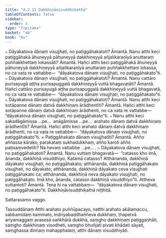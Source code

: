 ```yaml
---
title: "4.2.11 Dakkhiṇāvisuddhikathā"
tableOfContents: false
sidebar:
  order: 3
type: "tipitaka"
basket: "ab"
book: "kv"
---
```



<DynamicBreadcrumb />

<Division number="800" book="kv">

<Paragraph number="2502" book="kv">
๐ Dāyakatova dānaṃ visujjhati, no paṭiggāhakatoti? Āmantā. Nanu atthi keci paṭiggāhakā āhuneyyā pāhuneyyā dakkhiṇeyyā añjalikaraṇīyā anuttaraṃ puññakkhettaṃ lokassāti? Āmantā. Hañci atthi keci paṭiggāhakā āhuneyyā pāhuneyyā dakkhiṇeyyā añjalikaraṇīyā anuttaraṃ puññakkhettaṃ lokassa, no ca vata re vattabbe—  “dāyakatova dānaṃ visujjhati, no paṭiggāhakato”ti.
</Paragraph>

<Paragraph number="2503" book="kv">
๐ Dāyakatova dānaṃ visujjhati, no paṭiggāhakatoti? Āmantā. Nanu cattāro purisayugā aṭṭha purisapuggalā dakkhiṇeyyā vuttā bhagavatāti? Āmantā. Hañci cattāro purisayugā aṭṭha purisapuggalā dakkhiṇeyyā vuttā bhagavatā, no ca vata re vattabbe—  “dāyakatova dānaṃ visujjhati, no paṭiggāhakato”ti.
</Paragraph>

<Paragraph number="2504" book="kv">
๐ Dāyakatova dānaṃ visujjhati, no paṭiggāhakatoti? Āmantā. Nanu atthi keci sotāpanne dānaṃ datvā dakkhiṇaṃ ārādhentīti? Āmantā. Hañci atthi keci sotāpanne dānaṃ datvā dakkhiṇaṃ ārādhenti, no ca vata re vattabbe—  “dāyakatova dānaṃ visujjhati, no paṭiggāhakato”ti.
</Paragraph>

<Paragraph number="2505" book="kv">
๐ Nanu atthi keci sakadāgāmissa …pe…  anāgāmissa …pe…  arahato dānaṃ datvā dakkhiṇaṃ ārādhentīti? Āmantā. Hañci atthi keci arahato dānaṃ datvā dakkhiṇaṃ ārādhenti, no ca vata re vattabbe—  “dāyakatova dānaṃ visujjhati, no paṭiggāhakato”ti.
</Paragraph>

</Division>
<Division number="801" book="kv">

<Paragraph number="2506" book="kv">
× Paṭiggāhakato dānaṃ visujjhatīti? Āmantā. Añño aññassa kārako, parakataṃ sukhadukkhaṃ, añño karoti añño paṭisaṃvedetīti? Na hevaṃ vattabbe …pe… .
</Paragraph>

<Paragraph number="2507" book="kv">
๐ Dāyakatova dānaṃ visujjhati, no paṭiggāhakatoti? Āmantā. Nanu vuttaṃ bhagavatā—  “catasso kho imā, ānanda, dakkhiṇā visuddhiyo. Katamā catasso? Atthānanda, dakkhiṇā dāyakato visujjhati, no paṭiggāhakato; atthānanda, dakkhiṇā paṭiggāhakato visujjhati, no dāyakato; atthānanda, dakkhiṇā dāyakato ceva visujjhati paṭiggāhakato ca; atthānanda, dakkhiṇā neva dāyakato visujjhati, no paṭiggāhakato. Imā kho, ānanda, catasso dakkhiṇā visuddhiyo”ti. Attheva suttantoti? Āmantā. Tena hi na vattabbaṃ—  “dāyakatova dānaṃ visujjhati, no paṭiggāhakato”ti.

</Paragraph>
</Division>

<Paragraph number="2508" type="center" book="kv">
Dakkhiṇāvisuddhikathā niṭṭhitā.

  
Sattarasamo vaggo.



</Paragraph>

<Paragraph number="2509" type="center" book="kv">
Tassuddānaṃ


</Paragraph>

<Paragraph number="2510" book="kv">
Atthi arahato puññūpacayo, natthi arahato akālamaccu, sabbamidaṃ kammato, indriyabaddhaññeva dukkhaṃ, ṭhapetvā ariyamaggaṃ avasesā saṅkhārā dukkhā, saṃgho dakkhiṇaṃ paṭiggaṇhāti, saṃgho dakkhiṇaṃ visodheti, saṃgho bhuñjati pivati khādati sāyati, saṃghassa dinnaṃ mahapphalaṃ, atthi dānaṃ visuddhiyāti.
</Paragraph>